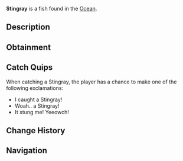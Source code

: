 {{FishInfobox
|image          = Stingray.png
|rarity         = Rare
|sea            = First Sea
|location       = [[Ocean]]
|sublocation    = 
|sources        = Fishing Rod
|radar_location = 
|xp             = 100
|weather        = Clear
|time           = Day
|season         = Summer, Spring
|bait           = 
|base_weight    = 30
|base_value     = 230
|weight_range   = 15
|base_chance    = 20
|base_resil     = 50
}}
'''Stingray''' is a {{Rarity|Rare}} fish found in the [[Ocean]].

== Description ==
{{Description|Graceful and flat, stingrays glide effortlessly through the water, using their wide pectoral fins to move. Their long, whip-like tails end in a sharp stinger, which they can use for defence. Stingrays are bottom dwellers, often found in rocky and sandy seafloors and caves. [Contribution by @Johnny_D3pp]|Bestiary Entry}}

== Obtainment ==
{{Description|Found in sea caves during the day.|Bestiary Hint}}
{{Fish Availability|
Ancient Isle/Algae Hunt
Apex Fish Hunt/Mosslurker
Atlantis/Surrounding Ocean
FischFright/Frightful Pool
Forsaken Shores/Algae Hunt
Golden Tide
LEGO Pool/Studolodon Hunt
Lovestorm/Normal
Lovestorm/Supercharged
Lucky Event/Blarney McBreeze
Lucky Event/O'Mango Goldgrin
Lucky Event/Plumrick O'Luck
Lucky Event/Rowdy McCharm
Lucky Event/Sunny O'Coin
Megalodon Hunt/Eclipse and Weekend
Megalodon Hunt/Normal
Mushgrove Swamp/Algae Hunt
Narwhal Hunt/Beluga/First Sea
Narwhal Hunt/Magician Narwhal/First Sea
Narwhal Hunt/Narwhal/First Sea
Northern Summit/Surrounding Ocean
Ocean
Ocean/Deep Ocean
Orca Migration/Ancient
Orca Migration/Normal
Snowcap Island/Algae Hunt
Whale Migration/Moby
Whale Migration/Normal
|top_rods      = 
Krampus's Rod\58467.45\37204.41;
Magma Rod\55859.21\35544.72;
Plastic Rod\51385.35\32711.12;
Buddy Bond Rod\38076.64\24277.89;
Fast Rod\37162.12\25362.77;
Leviathan's Fang Rod\36655.81\29190.66;
Trident Rod\32794\26163.26;
Astralhook Rod\33253.61\24602.58;
Ethereal Prism Rod\33211.93\24623.36;
Seraphic Rod\32062.03\24224.32;
No-Life Rod\31894.3\24549.67;
Free Spirit Rod\31181.37\24876.69;
Rod Of The Forgotten Fang\30015.26\22725.37;
Challenger's Rod\29073.29\22332.93;
Rod Of The Depths\27018.98\20584.95;
Rod Of The Exalted One\26541.3\19885.58;
Zeus Rod\26530.47\20543.87;
Verdant Shear Rod\26082.82\20315.19;
Blazebringer Rod\25187\19503.55;
Depthseeker Rod\23971.26\18705.91;
Avalanche Rod\21630.66\16892.07;
Volcanic Rod\20672.55\16007.79;
Steady Rod\9775.04\5453.79
|recommended   = Ethereal Prism Rod
}}

== Catch Quips ==
When catching a Stingray, the player has a chance to make one of the following exclamations:
* I caught a Stingray!
* Woah.. a Stingray!
* It stung me! Yeeowch!

== Change History ==
{{Change History|{{subst:Current Version}}}}

== Navigation ==
{{Fish Navbox|Ocean}}